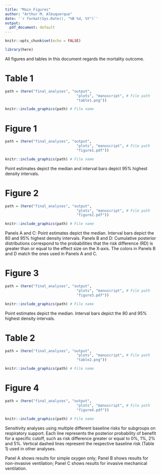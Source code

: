```yaml
---
title: "Main Figures"
author: "Arthur M. Albuquerque"
date: '`r format(Sys.Date(), "%B %d, %Y")`'
output:
  pdf_document: default
---
```


```r
knitr::opts_chunk$set(echo = FALSE)
```

```r
library(here)
```

All figures and tables in this document regards the mortality outcome.

# Table 1

```r
path = (here("final_analyses", "output",
                                 "plots", "manuscript", # File path
                                 "table1.png"))

knitr::include_graphics(path) # File name
```

# Figure 1

```r
path = (here("final_analyses", "output",
                                 "plots", "manuscript", # File path
                                 "figure1.pdf"))

knitr::include_graphics(path) # File name
```

Point estimates depict the median and interval bars depict 95% highest density
intervals.

# Figure 2

```r
path = (here("final_analyses", "output",
                                 "plots", "manuscript", # File path
                                 "figure2.pdf"))

knitr::include_graphics(path) # File name
```

Panels A and C: Point estimates depict the median. Interval bars depict the 80
and 95% highest density intervals. Panels B and D: Cumulative posterior
distributions correspond to the probabilities that the risk difference (RD)
is greater than or equal to the effect size on the X‐axis. The colors in Panels
B and D match the ones used in Panels A and C.

# Figure 3

```r
path = (here("final_analyses", "output",
                                 "plots", "manuscript", # File path
                                 "figure3.pdf"))

knitr::include_graphics(path) # File name
```

Point estimates depict the median.
Interval bars depict the 80 and 95% highest density intervals.

# Table 2

```r
path = (here("final_analyses", "output",
                                 "plots", "manuscript", # File path
                                 "table2.png"))

knitr::include_graphics(path) # File name
```

# Figure 4

```r
path = (here("final_analyses", "output",
                                 "plots", "manuscript", # File path
                                 "figure4.pdf"))

knitr::include_graphics(path) # File name
```

Sensitivity analyses using multiple different baseline risks for subgroups on
respiratory support. Each line represents the posterior probability of benefit 
for a specific cutoff, such as risk difference greater or equal to 0%, 1%, 2% and
5%. Vertical dashed lines represent the respective baseline risk (Table 1) used
in other analyses.

Panel A shows results for simple oxygen only; Panel B shows results for
non-invasive ventilation; Panel C shows results for invasive mechanical
ventilation.
